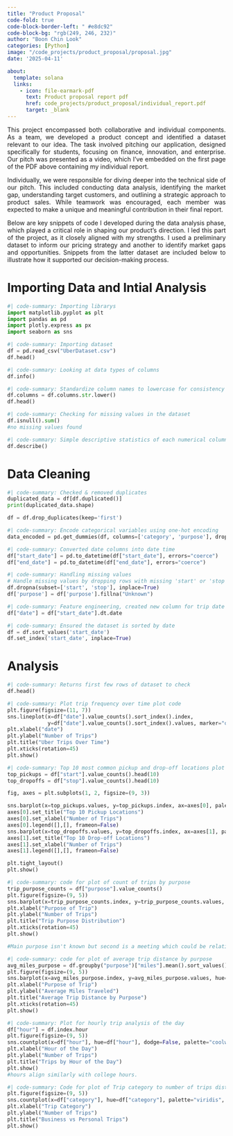 ```yaml
---
title: "Product Proposal"
code-fold: true
code-block-border-left: " #e8dc92"
code-block-bg: "rgb(249, 246, 232)"
author: "Boon Chin Look"
categories: [Python]
image: "/code_projects/product_proposal/proposal.jpg"
date: '2025-04-11'

about:
  template: solana
  links:
    - icon: file-earmark-pdf
      text: Product proposal report pdf
      href: code_projects/product_proposal/individual_report.pdf
      target: _blank
---
```


::: {style="text-align: justify;"}
This project encompassed both collaborative and individual components. As a team, we developed a product concept and identified a dataset relevant to our idea. The task involved pitching our application, designed specifically for students, focusing on finance, innovation, and enterprise. Our pitch was presented as a video, which I’ve embedded on the first page of the PDF above containing my individual report. 

Individually, we were responsible for diving deeper into the technical side of our pitch. This included conducting data analysis, identifying the market gap, understanding target customers, and outlining a strategic approach to product sales. While teamwork was encouraged, each member was expected to make a unique and meaningful contribution in their final report.

Below are key snippets of code I developed during the data analysis phase, which played a critical role in shaping our product’s direction. I led this part of the project, as it closely aligned with my strengths. I used a preliminary dataset to inform our pricing strategy and another to identify market gaps and opportunities. Snippets from the latter dataset are included below to illustrate how it supported our decision-making process.
::: 

# Importing Data and Intial Analysis
```python
#| code-summary: Importing librarys
import matplotlib.pyplot as plt
import pandas as pd
import plotly.express as px
import seaborn as sns
```

```python
#| code-summary: Importing dataset 
df = pd.read_csv("UberDataset.csv")
df.head()
```

```python
#| code-summary: Looking at data types of columns
df.info()
```

```python
#| code-summary: Standardize column names to lowercase for consistency
df.columns = df.columns.str.lower()
df.head()
```

```python
#| code-summary: Checking for missing values in the dataset
df.isnull().sum()
#no missing values found
```

```python
#| code-summary: Simple descriptive statistics of each numerical column
df.describe()
```

# Data Cleaning
```python
#| code-summary: Checked & removed duplicates
duplicated_data = df[df.duplicated()]
print(duplicated_data.shape)

df = df.drop_duplicates(keep='first')
```

```python
#| code-summary: Encode categorical variables using one-hot encoding
data_encoded = pd.get_dummies(df, columns=['category', 'purpose'], drop_first=True)
```

```python
#| code-summary: Converted date columns into date time
df["start_date"] = pd.to_datetime(df["start_date"], errors="coerce")
df["end_date"] = pd.to_datetime(df["end_date"], errors="coerce")
```

```python
#| code-summary: Handling missing values
# Handle missing values by dropping rows with missing 'start' or 'stop' and filling 'purpose' with 'unknown'
df.dropna(subset=['start', 'stop'], inplace=True)
df['purpose'] = df['purpose'].fillna("Unknown") 
```


```python
#| code-summary: Feature engineering, created new column for trip date
df["date"] = df["start_date"].dt.date
```

```python
#| code-summary: Ensured the dataset is sorted by date
df = df.sort_values('start_date')
df.set_index('start_date', inplace=True)
```

# Analysis

```python
#| code-summary: Returns first few rows of dataset to check
df.head()
```

```python
#| code-summary: Plot trip frequency over time plot code
plt.figure(figsize=(11, 7))
sns.lineplot(x=df["date"].value_counts().sort_index().index,
             y=df["date"].value_counts().sort_index().values, marker="o")
plt.xlabel("date")
plt.ylabel("Number of Trips")
plt.title("Uber Trips Over Time")
plt.xticks(rotation=45)
plt.show()
```

```python
#| code-summary: Top 10 most common pickup and drop-off locations plot code
top_pickups = df["start"].value_counts().head(10)
top_dropoffs = df["stop"].value_counts().head(10)

fig, axes = plt.subplots(1, 2, figsize=(9, 3))

sns.barplot(x=top_pickups.values, y=top_pickups.index, ax=axes[0], palette="Blues_r", hue=top_pickups.index, dodge=False)  
axes[0].set_title("Top 10 Pickup Locations")
axes[0].set_xlabel("Number of Trips")
axes[0].legend([],[], frameon=False)  
sns.barplot(x=top_dropoffs.values, y=top_dropoffs.index, ax=axes[1], palette="Greens_r", hue=top_dropoffs.index, dodge=False)
axes[1].set_title("Top 10 Drop-off Locations")
axes[1].set_xlabel("Number of Trips")
axes[1].legend([],[], frameon=False) 

plt.tight_layout()
plt.show()
```

```python
#| code-summary: code for plot of count of trips by purpose 
trip_purpose_counts = df["purpose"].value_counts()
plt.figure(figsize=(9, 5))
sns.barplot(x=trip_purpose_counts.index, y=trip_purpose_counts.values, hue=trip_purpose_counts.index, palette="Oranges", legend=False) 
plt.xlabel("Purpose of Trip")
plt.ylabel("Number of Trips")
plt.title("Trip Purpose Distribution")
plt.xticks(rotation=45)
plt.show()

#Main purpose isn't known but second is a meeting which could be relative to commuting with commuting having little, below we see it has the highest average distance by purpose, which backs up our product in relation a student carpooling application which would aid in their commute.
```

```python
#| code-summary: code for plot of average trip distance by purpose
avg_miles_purpose = df.groupby("purpose")["miles"].mean().sort_values()
plt.figure(figsize=(9, 5))
sns.barplot(x=avg_miles_purpose.index, y=avg_miles_purpose.values, hue=avg_miles_purpose.index, dodge=False, palette="Blues", legend=False)  
plt.xlabel("Purpose of Trip")
plt.ylabel("Average Miles Traveled")
plt.title("Average Trip Distance by Purpose")
plt.xticks(rotation=45)
plt.show()
```

```python
#| code-summary: Plot for hourly trip analysis of the day
df["hour"] = df.index.hour
plt.figure(figsize=(9, 5))
sns.countplot(x=df["hour"], hue=df["hour"], dodge=False, palette="coolwarm", legend=False) 
plt.xlabel("Hour of the Day")
plt.ylabel("Number of Trips")
plt.title("Trips by Hour of the Day")
plt.show()
#hours align similarly with college hours.
```

```python
#| code-summary: Code for plot of Trip category to number of trips distribution
plt.figure(figsize=(9, 5))
sns.countplot(x=df["category"], hue=df["category"], palette="viridis", legend=False)
plt.xlabel("Trip Category")
plt.ylabel("Number of Trips")
plt.title("Business vs Personal Trips")
plt.show()
```